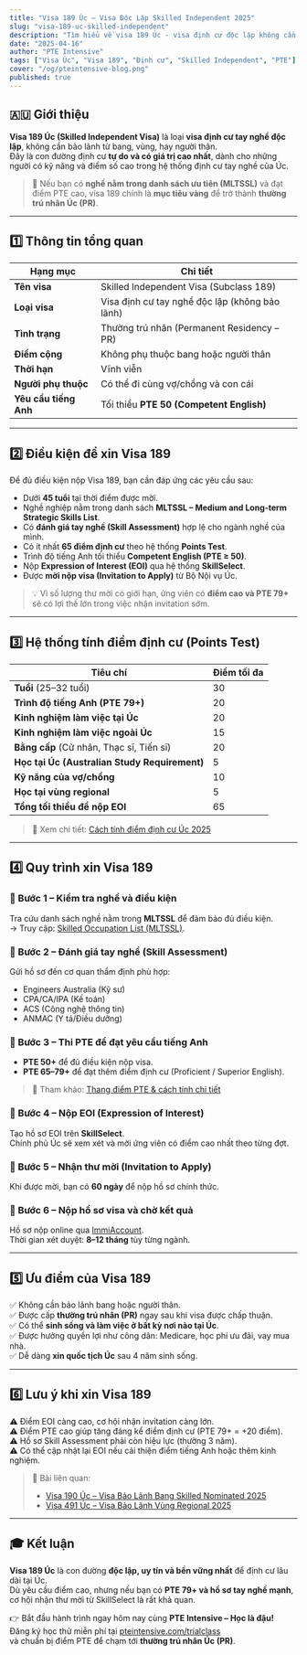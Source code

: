 ```yaml
---
title: "Visa 189 Úc – Visa Độc Lập Skilled Independent 2025"
slug: "visa-189-uc-skilled-independent"
description: "Tìm hiểu về visa 189 Úc - visa định cư độc lập không cần bảo lãnh bang, điều kiện, điểm số EOI, và quy trình xin visa 189 chi tiết."
date: "2025-04-16"
author: "PTE Intensive"
tags: ["Visa Úc", "Visa 189", "Định cư", "Skilled Independent", "PTE"]
cover: "/og/pteintensive-blog.png"
published: true
---
```


## 🇦🇺 Giới thiệu

**Visa 189 Úc (Skilled Independent Visa)** là loại **visa định cư tay nghề độc lập**, không cần bảo lãnh từ bang, vùng, hay người thân.  
Đây là con đường định cư **tự do và có giá trị cao nhất**, dành cho những người có kỹ năng và điểm số cao trong hệ thống định cư tay nghề của Úc.

> 🎯 Nếu bạn có **nghề nằm trong danh sách ưu tiên (MLTSSL)** và đạt điểm PTE cao, visa 189 chính là **mục tiêu vàng** để trở thành **thường trú nhân Úc (PR)**.

---

## 1️⃣ Thông tin tổng quan

| Hạng mục | Chi tiết |
|-----------|-----------|
| **Tên visa** | Skilled Independent Visa (Subclass 189) |
| **Loại visa** | Visa định cư tay nghề độc lập (không bảo lãnh) |
| **Tình trạng** | Thường trú nhân (Permanent Residency – PR) |
| **Điểm cộng** | Không phụ thuộc bang hoặc người thân |
| **Thời hạn** | Vĩnh viễn |
| **Người phụ thuộc** | Có thể đi cùng vợ/chồng và con cái |
| **Yêu cầu tiếng Anh** | Tối thiểu **PTE 50 (Competent English)** |

---

## 2️⃣ Điều kiện để xin Visa 189

Để đủ điều kiện nộp Visa 189, bạn cần đáp ứng các yêu cầu sau:

- Dưới **45 tuổi** tại thời điểm được mời.  
- Nghề nghiệp nằm trong danh sách **MLTSSL – Medium and Long-term Strategic Skills List**.  
- Có **đánh giá tay nghề (Skill Assessment)** hợp lệ cho ngành nghề của mình.  
- Có ít nhất **65 điểm định cư** theo hệ thống **Points Test**.  
- Trình độ tiếng Anh tối thiểu **Competent English (PTE ≥ 50)**.  
- Nộp **Expression of Interest (EOI)** qua hệ thống **SkillSelect**.  
- Được **mời nộp visa (Invitation to Apply)** từ Bộ Nội vụ Úc.

> 💡 Vì số lượng thư mời có giới hạn, ứng viên có **điểm cao và PTE 79+** sẽ có lợi thế lớn trong việc nhận invitation sớm.

---

## 3️⃣ Hệ thống tính điểm định cư (Points Test)

| Tiêu chí | Điểm tối đa |
|-----------|-------------|
| **Tuổi** (25–32 tuổi) | 30 |
| **Trình độ tiếng Anh (PTE 79+)** | 20 |
| **Kinh nghiệm làm việc tại Úc** | 20 |
| **Kinh nghiệm làm việc ngoài Úc** | 15 |
| **Bằng cấp** (Cử nhân, Thạc sĩ, Tiến sĩ) | 20 |
| **Học tại Úc (Australian Study Requirement)** | 5 |
| **Kỹ năng của vợ/chồng** | 10 |
| **Học tại vùng regional** | 5 |
| **Tổng tối thiểu để nộp EOI** | 65 |

> 🔗 Xem chi tiết: [Cách tính điểm định cư Úc 2025](/migration/pathway/cac-buoc-chuan-bi-ho-so-dinh-cu)

---

## 4️⃣ Quy trình xin Visa 189

### 🔹 Bước 1 – Kiểm tra nghề và điều kiện

Tra cứu danh sách nghề nằm trong **MLTSSL** để đảm bảo đủ điều kiện.  
→ Truy cập: [Skilled Occupation List (MLTSSL)](https://immi.homeaffairs.gov.au/).

### 🔹 Bước 2 – Đánh giá tay nghề (Skill Assessment)

Gửi hồ sơ đến cơ quan thẩm định phù hợp:  
- Engineers Australia (Kỹ sư)  
- CPA/CA/IPA (Kế toán)  
- ACS (Công nghệ thông tin)  
- ANMAC (Y tá/Điều dưỡng)

### 🔹 Bước 3 – Thi PTE để đạt yêu cầu tiếng Anh

- **PTE 50+** để đủ điều kiện nộp visa.  
- **PTE 65–79+** để đạt thêm điểm định cư (Proficient / Superior English).  
> 🔗 Tham khảo: [Thang điểm PTE & cách tính chi tiết](/blog/thang-diem-pte-va-cach-tinh)

### 🔹 Bước 4 – Nộp EOI (Expression of Interest)

Tạo hồ sơ EOI trên **SkillSelect**.  
Chính phủ Úc sẽ xem xét và mời ứng viên có điểm cao nhất theo từng đợt.

### 🔹 Bước 5 – Nhận thư mời (Invitation to Apply)

Khi được mời, bạn có **60 ngày** để nộp hồ sơ chính thức.

### 🔹 Bước 6 – Nộp hồ sơ visa và chờ kết quả

Hồ sơ nộp online qua [ImmiAccount](https://online.immi.gov.au/lusc/login).  
Thời gian xét duyệt: **8–12 tháng** tùy từng ngành.

---

## 5️⃣ Ưu điểm của Visa 189

✅ Không cần bảo lãnh bang hoặc người thân.  
✅ Được cấp **thường trú nhân (PR)** ngay sau khi visa được chấp thuận.  
✅ Có thể **sinh sống và làm việc ở bất kỳ nơi nào tại Úc**.  
✅ Được hưởng quyền lợi như công dân: Medicare, học phí ưu đãi, vay mua nhà.  
✅ Dễ dàng **xin quốc tịch Úc** sau 4 năm sinh sống.

---

## 6️⃣ Lưu ý khi xin Visa 189

⚠️ Điểm EOI càng cao, cơ hội nhận invitation càng lớn.  
⚠️ Điểm PTE cao giúp tăng đáng kể điểm định cư (PTE 79+ = +20 điểm).  
⚠️ Hồ sơ Skill Assessment phải còn hiệu lực (thường 3 năm).  
⚠️ Có thể cập nhật lại EOI nếu cải thiện điểm tiếng Anh hoặc thêm kinh nghiệm.

> 📘 Bài liên quan:  
> - [Visa 190 Úc – Visa Bảo Lãnh Bang Skilled Nominated 2025](/migration/visa/visa-190-uc-skilled-nominated)  
> - [Visa 491 Úc – Visa Bảo Lãnh Vùng Regional 2025](/migration/visa/visa-491-uc-regional-sponsored)

---

## 🎓 Kết luận

**Visa 189 Úc** là con đường **độc lập, uy tín và bền vững nhất** để định cư lâu dài tại Úc.  
Dù yêu cầu điểm cao, nhưng nếu bạn có **PTE 79+ và hồ sơ tay nghề mạnh**, cơ hội nhận thư mời từ SkillSelect là rất khả quan.

👉 Bắt đầu hành trình ngay hôm nay cùng **PTE Intensive – Học là đậu!**  
Đăng ký học thử miễn phí tại [pteintensive.com/trialclass](https://pteintensive.com/trialclass)  
và chuẩn bị điểm PTE để chạm tới **thường trú nhân Úc (PR)**.

